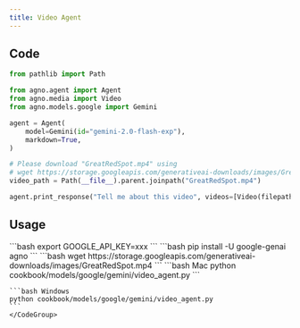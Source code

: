 ```yaml
---
title: Video Agent
---
```


## Code

```python cookbook/models/google/gemini/video_agent.py
from pathlib import Path

from agno.agent import Agent
from agno.media import Video
from agno.models.google import Gemini

agent = Agent(
    model=Gemini(id="gemini-2.0-flash-exp"),
    markdown=True,
)

# Please download "GreatRedSpot.mp4" using
# wget https://storage.googleapis.com/generativeai-downloads/images/GreatRedSpot.mp4
video_path = Path(__file__).parent.joinpath("GreatRedSpot.mp4")

agent.print_response("Tell me about this video", videos=[Video(filepath=video_path)])
```

## Usage

<Steps>
  <Snippet file="create-venv-step.mdx" />

  <Step title="Set your API key">
    ```bash
    export GOOGLE_API_KEY=xxx
    ```
  </Step>

  <Step title="Install libraries">
    ```bash
    pip install -U google-genai agno
    ```
  </Step>

  <Step title="Download sample video">
    ```bash
    wget https://storage.googleapis.com/generativeai-downloads/images/GreatRedSpot.mp4
    ```
  </Step>

  <Step title="Run Agent">
    <CodeGroup>
    ```bash Mac
    python cookbook/models/google/gemini/video_agent.py
    ```

    ```bash Windows
    python cookbook/models/google/gemini/video_agent.py
    ```
    </CodeGroup>
  </Step>
</Steps>